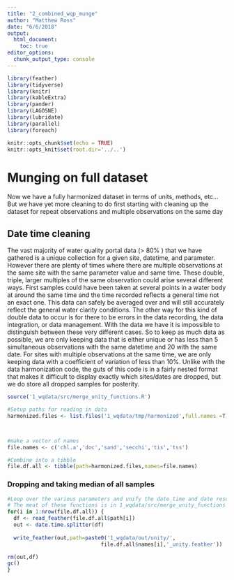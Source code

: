 ```yaml
---
title: "2_combined_wqp_munge"
author: "Matthew Ross"
date: "6/6/2018"
output:
  html_document:
    toc: true
editor_options: 
  chunk_output_type: console
---
```


```r
library(feather)
library(tidyverse)
library(knitr)
library(kableExtra)
library(pander)
library(LAGOSNE)
library(lubridate)
library(parallel)
library(foreach)

knitr::opts_chunk$set(echo = TRUE)
knitr::opts_knit$set(root.dir='../..')
```

# Munging on full dataset

Now we have a fully harmonized dataset in terms of units, methods, etc... But we have yet more cleaning to do first starting with cleaning up the dataset for repeat observations and multiple observations on the same day

## Date time cleaning

The vast majority of water quality portal data (> 80% ) that we have gathered is a unique collection for a given site, datetime, and parameter. However there are plenty of times where there are multiple observations at the same site with the same parameter value and same time. These double, triple, larger multiples of the same observation could arise several different ways. First samples could have been taken at several points in a water body at around the same time and the time recorded reflects a general time not an exact one. This data can safely be averaged over and will still accurately reflect the general water clarity conditions. The other way for this kind of double data to occur is for there to be errors in the data recording, the data integration, or data management. With the data we have it is impossible to distinguish between these very different cases. So to keep as much data as possible, we are only keeping data that is either unique or has less than 5 simultaneous observations with the same datetime and 20 with the same date. For sites with multiple observations at the same time, we are only keeping data with a coefficient of variation of less than 10%. Unlike with the data harmonization code, the guts of this code is in a fairly nested format that makes it difficult to display exactly which sites/dates are dropped, but we do store all dropped samples for posterity.  


```r

source('1_wqdata/src/merge_unity_functions.R')

```



```r
#Setup paths for reading in data
harmonized.files <- list.files('1_wqdata/tmp/harmonized',full.names =T)



#make a vector of names
file.names <- c('chl.a','doc','sand','secchi','tis','tss')

#Combine into a tibble
file.df.all <- tibble(path=harmonized.files,names=file.names)
```



### Dropping and taking median of all samples


```r

#Loop over the various parameters and unify the date_time and date results. 
# The meat of these functions is in 1_wqdata/src/merge_unity_functions
for(i in 1:nrow(file.df.all)) {
  df <- read_feather(file.df.all$path[i])
  out <- date.time.splitter(df)
  
  write_feather(out,path=paste0('1_wqdata/out/unity/',
                              file.df.all$names[i],'_unity.feather'))

rm(out,df)
gc()
}

```




